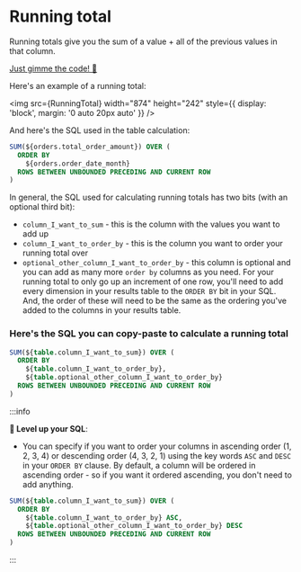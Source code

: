 
# Running total

Running totals give you the sum of a value + all of the previous values in that column.

[Just gimme the code! 👾](#heres-the-sql-you-can-copy-paste-to-calculate-the-percent-of-the-previous-value)

Here's an example of a running total:

<img
  src={RunningTotal}
  width="874"
  height="242"
  style={{ display: 'block', margin: '0 auto 20px auto' }}
/>

And here's the SQL used in the table calculation:

```sql
SUM(${orders.total_order_amount}) OVER (
  ORDER BY
    ${orders.order_date_month}
  ROWS BETWEEN UNBOUNDED PRECEDING AND CURRENT ROW
)
```

In general, the SQL used for calculating running totals has two bits (with an optional third bit):

- `column_I_want_to_sum` - this is the column with the values you want to add up
- `column_I_want_to_order_by` - this is the column you want to order your running total over
- `optional_other_column_I_want_to_order_by` - this column is optional and you can add as many more `order by` columns as you need. For your running total to only go up an increment of one row, you'll need to add every dimension in your results table to the `ORDER BY` bit in your SQL. And, the order of these will need to be the same as the ordering you've added to the columns in your results table.

### Here's the SQL you can copy-paste to calculate a running total

```sql
SUM(${table.column_I_want_to_sum}) OVER (
  ORDER BY
    ${table.column_I_want_to_order_by},
    ${table.optional_other_column_I_want_to_order_by}
  ROWS BETWEEN UNBOUNDED PRECEDING AND CURRENT ROW
)
```

:::info

**💎 Level up your SQL**:

- You can specify if you want to order your columns in ascending order (1, 2, 3, 4) or descending order (4, 3, 2, 1) using the key words `ASC` and `DESC` in your `ORDER BY` clause.
  By default, a column will be ordered in ascending order - so if you want it ordered ascending, you don't need to add anything.

```sql
SUM(${table.column_I_want_to_sum}) OVER (
  ORDER BY
    ${table.column_I_want_to_order_by} ASC,
    ${table.optional_other_column_I_want_to_order_by} DESC
  ROWS BETWEEN UNBOUNDED PRECEDING AND CURRENT ROW
)
```

:::
